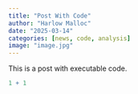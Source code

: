 ```yaml
---
title: "Post With Code"
author: "Harlow Malloc"
date: "2025-03-14"
categories: [news, code, analysis]
image: "image.jpg"
---
```


This is a post with executable code.

```r
1 + 1
```
